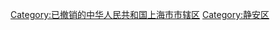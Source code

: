 {{Catmore|闸北区}}

[[Category:已撤销的中华人民共和国上海市市辖区|Category:已撤销的中华人民共和国上海市市辖区]]
[[Category:静安区|Category:静安区]]